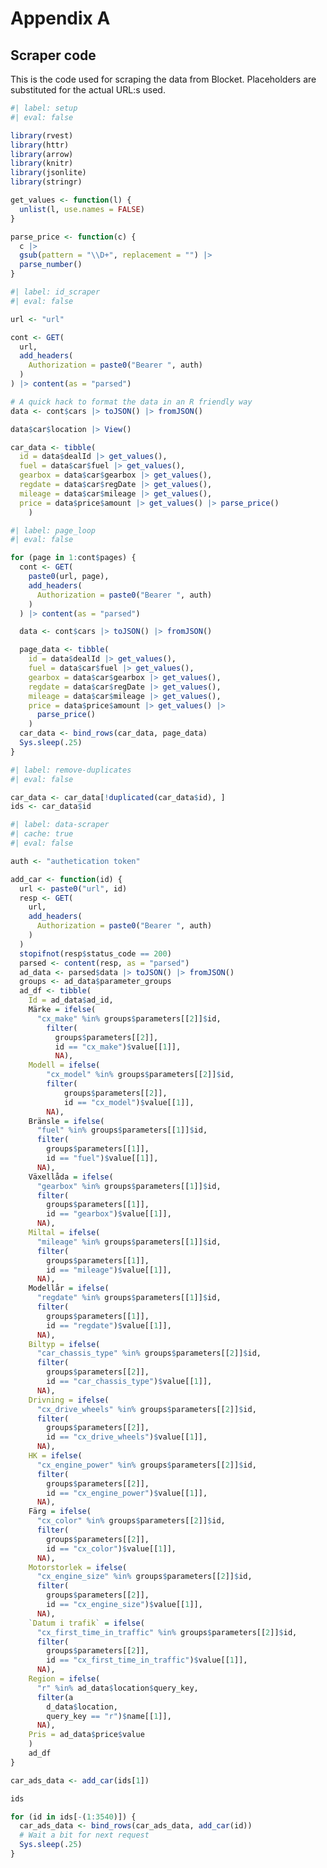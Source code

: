 # Appendix A {.unnumbered} 
## Scraper code
This is the code used for scraping the data from Blocket. Placeholders are substituted for the actual URL:s used.

``` r
#| label: setup
#| eval: false

library(rvest)
library(httr)
library(arrow)
library(knitr)
library(jsonlite)
library(stringr)

get_values <- function(l) {
  unlist(l, use.names = FALSE)
}

parse_price <- function(c) {
  c |> 
  gsub(pattern = "\\D+", replacement = "") |> 
  parse_number()
}
```

``` r
#| label: id_scraper
#| eval: false

url <- "url"

cont <- GET(
  url,
  add_headers(
    Authorization = paste0("Bearer ", auth)
  )
) |> content(as = "parsed")

# A quick hack to format the data in an R friendly way
data <- cont$cars |> toJSON() |> fromJSON()

data$car$location |> View()

car_data <- tibble(
  id = data$dealId |> get_values(), 
  fuel = data$car$fuel |> get_values(),
  gearbox = data$car$gearbox |> get_values(),
  regdate = data$car$regDate |> get_values(),
  mileage = data$car$mileage |> get_values(),
  price = data$price$amount |> get_values() |> parse_price()
    )
```

``` r
#| label: page_loop
#| eval: false

for (page in 1:cont$pages) {
  cont <- GET(
    paste0(url, page),
    add_headers(
      Authorization = paste0("Bearer ", auth)
    )
  ) |> content(as = "parsed")

  data <- cont$cars |> toJSON() |> fromJSON()

  page_data <- tibble(
    id = data$dealId |> get_values(), 
    fuel = data$car$fuel |> get_values(),
    gearbox = data$car$gearbox |> get_values(),
    regdate = data$car$regDate |> get_values(),
    mileage = data$car$mileage |> get_values(),
    price = data$price$amount |> get_values() |> 
      parse_price()
    )
  car_data <- bind_rows(car_data, page_data)
  Sys.sleep(.25)
}

```


```r
#| label: remove-duplicates
#| eval: false

car_data <- car_data[!duplicated(car_data$id), ]
ids <- car_data$id
```
``` r
#| label: data-scraper
#| cache: true
#| eval: false

auth <- "authetication token"

add_car <- function(id) {
  url <- paste0("url", id)
  resp <- GET(
    url,
    add_headers(
      Authorization = paste0("Bearer ", auth)
    )
  )
  stopifnot(resp$status_code == 200)
  parsed <- content(resp, as = "parsed")
  ad_data <- parsed$data |> toJSON() |> fromJSON()
  groups <- ad_data$parameter_groups
  ad_df <- tibble(
    Id = ad_data$ad_id,
    Märke = ifelse(
      "cx_make" %in% groups$parameters[[2]]$id, 
        filter(
          groups$parameters[[2]], 
          id == "cx_make")$value[[1]],
          NA),
    Modell = ifelse(
        "cx_model" %in% groups$parameters[[2]]$id, 
        filter(
            groups$parameters[[2]], 
            id == "cx_model")$value[[1]],
        NA),
    Bränsle = ifelse(
      "fuel" %in% groups$parameters[[1]]$id, 
      filter(
        groups$parameters[[1]], 
        id == "fuel")$value[[1]],
      NA),
    Växellåda = ifelse(
      "gearbox" %in% groups$parameters[[1]]$id, 
      filter(
        groups$parameters[[1]], 
        id == "gearbox")$value[[1]],
      NA),
    Miltal = ifelse(
      "mileage" %in% groups$parameters[[1]]$id, 
      filter(
        groups$parameters[[1]], 
        id == "mileage")$value[[1]],
      NA),
    Modellår = ifelse(
      "regdate" %in% groups$parameters[[1]]$id, 
      filter(
        groups$parameters[[1]], 
        id == "regdate")$value[[1]],
      NA),
    Biltyp = ifelse(
      "car_chassis_type" %in% groups$parameters[[2]]$id, 
      filter(
        groups$parameters[[2]], 
        id == "car_chassis_type")$value[[1]],
      NA),
    Drivning = ifelse(
      "cx_drive_wheels" %in% groups$parameters[[2]]$id, 
      filter(
        groups$parameters[[2]], 
        id == "cx_drive_wheels")$value[[1]],
      NA),
    HK = ifelse(
      "cx_engine_power" %in% groups$parameters[[2]]$id, 
      filter(
        groups$parameters[[2]], 
        id == "cx_engine_power")$value[[1]],
      NA),
    Färg = ifelse(
      "cx_color" %in% groups$parameters[[2]]$id, 
      filter(
        groups$parameters[[2]], 
        id == "cx_color")$value[[1]],
      NA),
    Motorstorlek = ifelse(
      "cx_engine_size" %in% groups$parameters[[2]]$id, 
      filter(
        groups$parameters[[2]], 
        id == "cx_engine_size")$value[[1]],
      NA),
    `Datum i trafik` = ifelse(
      "cx_first_time_in_traffic" %in% groups$parameters[[2]]$id, 
      filter(
        groups$parameters[[2]], 
        id == "cx_first_time_in_traffic")$value[[1]],
      NA),
    Region = ifelse(
      "r" %in% ad_data$location$query_key, 
      filter(a
        d_data$location, 
        query_key == "r")$name[[1]],
      NA),
    Pris = ad_data$price$value
    )
    ad_df
}

car_ads_data <- add_car(ids[1])

ids

for (id in ids[-(1:3540)]) {
  car_ads_data <- bind_rows(car_ads_data, add_car(id))
  # Wait a bit for next request
  Sys.sleep(.25) 
}
```

